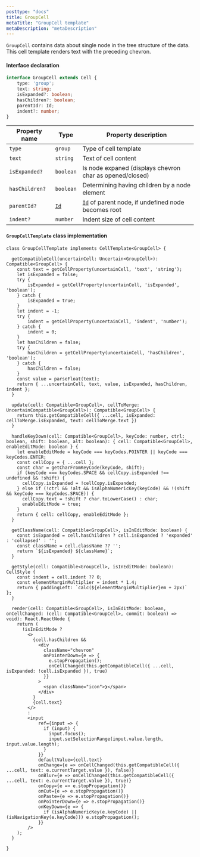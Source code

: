 ```yaml
---
posttype: "docs"
title: GroupCell
metaTitle: "GroupCell template"
metaDescription: "metaDescription"
---
```


 `GroupCell` contains data about single node in the tree structure of the data. This cell template renders text with 
 the preceding chevron.

#### Interface declaration 

```ts
interface GroupCell extends Cell {
    type: 'group';
    text: string;
    isExpanded?: boolean;
    hasChildren?: boolean;
    parentId?: Id;
    indent?: number;
}
```

| Property name         | Type                                      | Property description | 
| ------------          | -------------                             | -------------------- |
| `type`                | `group`                                   | Type of cell template | 
| `text`                | `string`                                  | Text of cell content | 
| `isExpanded?`         | `boolean`                                 | Is node expaned (displays chevron char as opened/closed) | 
| `hasChildren?`        | `boolean`                                 | Determining having children by a node element | 
| `parentId?`           | [`Id`](/docs/3.0/7-api/1-types/4-id/)     | [`Id`](/docs/3.0/7-api/1-types/4-id/) of parent node, if undefined node becomes root | 
| `indent?`             | `number`                                  | Indent size of cell content | 

#### `GroupCellTemplate` class implementation

```tsx
class GroupCellTemplate implements CellTemplate<GroupCell> {

  getCompatibleCell(uncertainCell: Uncertain<GroupCell>): Compatible<GroupCell> {
    const text = getCellProperty(uncertainCell, 'text', 'string');
    let isExpanded = false;
    try {
        isExpanded = getCellProperty(uncertainCell, 'isExpanded', 'boolean');
    } catch {
        isExpanded = true;
    }
    let indent = -1;
    try {
        indent = getCellProperty(uncertainCell, 'indent', 'number');
    } catch {
        indent = 0;
    }
    let hasChildren = false;
    try {
        hasChildren = getCellProperty(uncertainCell, 'hasChildren', 'boolean');
    } catch {
        hasChildren = false;
    }
    const value = parseFloat(text);
    return { ...uncertainCell, text, value, isExpanded, hasChildren, indent };
  }

  update(cell: Compatible<GroupCell>, cellToMerge: UncertainCompatible<GroupCell>): Compatible<GroupCell> {
    return this.getCompatibleCell({ ...cell, isExpanded: cellToMerge.isExpanded, text: cellToMerge.text })
  }

  handleKeyDown(cell: Compatible<GroupCell>, keyCode: number, ctrl: boolean, shift: boolean, alt: boolean): { cell: Compatible<GroupCell>, enableEditMode: boolean } {
    let enableEditMode = keyCode === keyCodes.POINTER || keyCode === keyCodes.ENTER;
    const cellCopy = { ...cell };
    const char = getCharFromKeyCode(keyCode, shift);
    if (keyCode === keyCodes.SPACE && cellCopy.isExpanded !== undefined && !shift) {
      cellCopy.isExpanded = !cellCopy.isExpanded;
    } else if (!ctrl && !alt && isAlphaNumericKey(keyCode) && !(shift && keyCode === keyCodes.SPACE)) {
      cellCopy.text = !shift ? char.toLowerCase() : char;
      enableEditMode = true;
    }
    return { cell: cellCopy, enableEditMode };
  }

  getClassName(cell: Compatible<GroupCell>, isInEditMode: boolean) {
    const isExpanded = cell.hasChildren ? cell.isExpanded ? 'expanded' : 'collapsed' : '';
    const className = cell.className ?? '';
    return `${isExpanded} ${className}`;
  }

  getStyle(cell: Compatible<GroupCell>, isInEditMode: boolean): CellStyle {
    const indent = cell.indent ?? 0;
    const elementMarginMultiplier = indent * 1.4;
    return { paddingLeft: `calc(${elementMarginMultiplier}em + 2px)` };
  }

  render(cell: Compatible<GroupCell>, isInEditMode: boolean, onCellChanged: (cell: Compatible<GroupCell>, commit: boolean) => void): React.ReactNode {
    return (
      !isInEditMode ?
        <>
          {cell.hasChildren &&
            <div
              className="chevron"
              onPointerDown={e => {
                e.stopPropagation();
                onCellChanged(this.getCompatibleCell({ ...cell, isExpanded: !cell.isExpanded }), true)
              }}
            >
              <span className="icon">❯</span>
            </div>
          }
          {cell.text}
        </>
        :
        <input
            ref={input => {
              if (input) {
                input.focus();
                input.setSelectionRange(input.value.length, input.value.length);
              }
            }}
            defaultValue={cell.text}
            onChange={e => onCellChanged(this.getCompatibleCell({ ...cell, text: e.currentTarget.value }), false)}
            onBlur={e => onCellChanged(this.getCompatibleCell({ ...cell, text: e.currentTarget.value }), true)}
            onCopy={e => e.stopPropagation()}
            onCut={e => e.stopPropagation()}
            onPaste={e => e.stopPropagation()}
            onPointerDown={e => e.stopPropagation()}
            onKeyDown={e => {
              if (isAlphaNumericKey(e.keyCode) || (isNavigationKey(e.keyCode))) e.stopPropagation();
            }}
        />
    );
  }

}
```